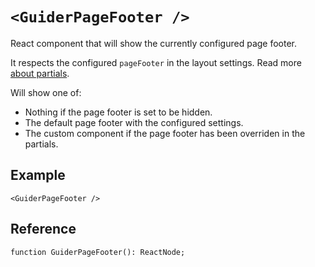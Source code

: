 # `<GuiderPageFooter />`

React component that will show the currently configured page footer.

It respects the configured `pageFooter` in the layout settings. Read more [about partials](../theme/settings.mdx#about-partials).

Will show one of:
 - Nothing if the page footer is set to be hidden.
 - The default page footer with the configured settings.
 - The custom component if the page footer has been overriden in the partials.

## Example

```tsx
<GuiderPageFooter />
```


## Reference

```tsx
function GuiderPageFooter(): ReactNode;
```
